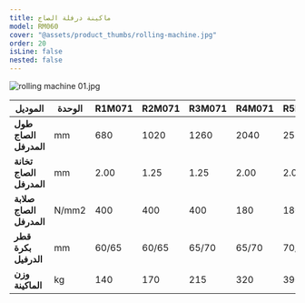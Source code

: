 ```yaml
---
title: ماكينة درفلة الصاج
model: RM060
cover: "@assets/product_thumbs/rolling-machine.jpg"
order: 20
isLine: false
nested: false
---
```



<ProductTabs />

![rolling machine 01.jpg](@assets/article_images/rolling-machine/rolling-machine-01.jpg)

| الموديل                 | الوحدة | R1M071 | R2M071 | R3M071 | R4M071 | R5M071 | R6M071 |
| ----------------------- | ------ | ------ | ------ | ------ | ------ | ------ | ------ |
| **طول الصاج المدرفل**   | mm     | 680    | 1020   | 1260   | 2040   | 2550   | 3040   |
| **تخانة الصاج المدرفل** | mm     | 2.00   | 1.25   | 1.25   | 2.00   | 2.00   | 2.00   |
| **صلابة الصاج المدرفل** | N/mm2  | 400    | 400    | 400    | 180    | 180    | 180    |
| **قطر بكرة الدرفيل**    | mm     | 60/65  | 60/65  | 65/70  | 65/70  | 70/75  | 70/75  |
| **وزن الماكينة**        | kg     | 140    | 170    | 215    | 320    | 390    | 460    |

